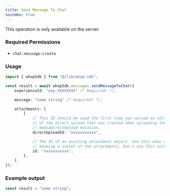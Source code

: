 ```yaml
---
title: Send Message To Chat
noindex: true
---
```

<Note>This operation is only available on the server.</Note>

### Required Permissions
 - `chat:message:create`

### Usage

```typescript
import { whopSdk } from "@/lib/whop-sdk";

const result = await whopSdk.messages.sendMessageToChat({
	experienceId: "exp_XXXXXXXX" /* Required! */,

	message: "some string" /* Required! */,

	attachments: [
		{
			// This ID should be used the first time you upload an attachment. It is the ID
			// of the direct upload that was created when uploading the file to S3 via the
			// mediaDirectUpload mutation.
			directUploadId: "xxxxxxxxxxx",

			// The ID of an existing attachment object. Use this when updating a resource and
			// keeping a subset of the attachments. Don't use this unless you know what you're doing.
			id: "xxxxxxxxxxx",
		},
	],
});

```

### Example output

```typescript
const result = "some string";

```
